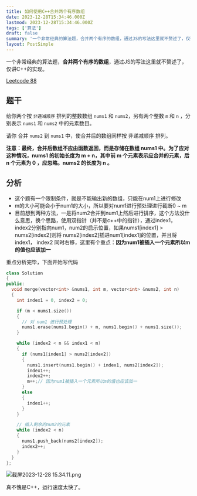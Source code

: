 ```yaml
---
title: 如何使用C++合并两个有序数组
date: 2023-12-28T15:34:46.000Z
lastmod: 2023-12-28T15:34:46.000Z
tags: ['算法']
draft: false
summary: '一个非常经典的算法题，合并两个有序的数组，通过JS的写法这里就不赘述了，仅讲C++的实现。Leet...'
layout: PostSimple
---
```


一个非常经典的算法题，**合并两个有序的数组**，通过JS的写法这里就不赘述了，仅讲C++的实现。

[Leetcode 88](https://leetcode.cn/problems/merge-sorted-array/description/?envType=study-plan-v2&envId=top-interview-150)

## 题干

给你两个按 `非递减顺序` 排列的整数数组 `nums1` 和 `nums2`，另有两个整数 `m` 和 `n` ，分别表示 `nums1` 和 `nums2` 中的元素数目。

请你 合并 `nums2` 到 `nums1` 中，使合并后的数组同样按 非递减顺序 排列。

**注意：最终，合并后数组不应由函数返回，而是存储在数组 nums1 中。为了应对这种情况，nums1 的初始长度为 m + n，其中前 m 个元素表示应合并的元素，后 n 个元素为 0 ，应忽略。nums2 的长度为 n 。**

## 分析
- 这个题有一个限制条件，就是不能输出新的数组，只能在num1上进行修改
- m的大小可能会小于num1的大小，所以要对num1进行预处理进行截断0 ~ m
- 目前想到两种方法，一是将num2合并到num1上然后进行排序，这个方法没什么意思，换个思路，使用双指针（并不是c++中的指针），通过index1，index2分别指向num1，num2的启示位置，如果nums1[index1] > nums2[index2]则将
nums2[index2]插进num1[index1]的位置，并且将index1， index2 同时右移，这里有个重点：**因为num1被插入一个元素所以m的值也应该加一**

重点分析完毕，下面开始写代码

```c++
class Solution
{
public:
  void merge(vector<int> &nums1, int m, vector<int> &nums2, int n)
  {
    int index1 = 0, index2 = 0;

    if (m < nums1.size())
    {
      // 对 num1 进行预处理
      nums1.erase(nums1.begin() + m, nums1.begin() + nums1.size());
    }

    while (index2 < n && index1 < m)
    {
      if (nums1[index1] > nums2[index2])
      {
        nums1.insert(nums1.begin() + index1, nums2[index2]);
        index1++;
        index2++;
        m++;// 因为num1被插入一个元素所以m的值也应该加一
      }
      else
      {
        index1++;
      }
    }

    // 插入剩余的num2的元素
    while (index2 < n)
    {
      nums1.push_back(nums2[index2]);
      index2++;
    }
  }
};

```
 ![截屏2023-12-28 15.34.11.png](https://26qgecq9acl2hsew.public.blob.vercel-storage.com/a313757f5d24fe2dafe47e700.34.11-T1y3pq0VYuMnqoEMtVnQ8l52B0RmXV.png)

真不愧是C++，运行速度太快了。